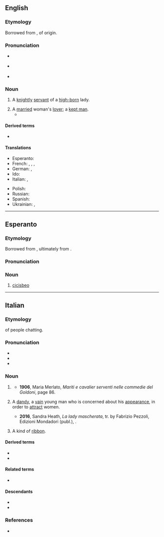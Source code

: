 ==English==

===Etymology===
Borrowed from {{bor|en|it|cicisbeo}}, of {{onomatopoeic|en|nocap=1}} origin.

===Pronunciation===
{{wikipedia}}
* {{a|UK}} {{IPA|en|/ˌtʃɪtʃɪzˈbeɪəʊ/}}
* {{a|US}} {{IPA|en|/ˌtʃitʃəzˈbeɪoʊ/}}
* {{rhymes|en|eɪəʊ}}

===Noun===
{{en-noun|s|cicisbei}}

# {{lb|en|18th century|_|Italy}} A [[knightly]] [[servant]] of a [[high-born]] lady.
# A [[married]] woman's [[lover]]; a [[kept man]].
#* {{quote-book
|en
|year=1957
|author={{w|Lawrence Durrell}}
|title={{w|Justine (Durrell novel)|Justine}}
|passage=Of course a '''''cicisbeo''''' is a normal enough figure in Alexandrian life, but things are going to become socially very boring for you if you go out with those two so much.}}

====Derived terms====
* {{l|en|cicisbeism}}

====Translations====
{{trans-top|Italian knightly servant of a high-born lady}}
* Esperanto: {{t|eo|cicisbeo}}
* French: {{t+|fr|sigisbée|m}}, {{t+|fr|cicisbée|m}}, {{t+|fr|chevalier servant|m}}, {{t+|fr|cavalier servant|m}}
* German: {{t|de|Cicisbeo|m}}, {{t+|de|Hausfreund|m}}
* Ido: {{t+|io|cicisbeo}}
* Italian: {{t+|it|cicisbeo|m}}, {{t|it|cavalier servente|m}}
{{trans-mid}}
* Polish: {{t|pl|cicisbeo|m}}
* Russian: {{t+|ru|чичисбе́й|m}}
* Spanish: {{t|es|chichisbeo|m}}
* Ukrainian: {{t|uk|чичисбе́й|m}}, {{t|uk|чічісбе́й|m}}
{{trans-bottom}}

{{topics|en|People|Nobility}}

----

==Esperanto==

===Etymology===
Borrowed from {{bor|eo|pl|cicisbeo}}, ultimately from {{der|eo|it|cicisbeo}}.

===Pronunciation===
{{eo-IPA}}

===Noun===
{{eo-noun}}

# [[#English|cicisbeo]]

{{topics|eo|People|Nobility}}

----

==Italian==

===Etymology===
{{onomatopoeic|it}} of people chatting.

===Pronunciation===
* {{IPA|it|/t͡ʃi.t͡ʃisˈbɛ.o/|[t͡ʃit͡ʃiz̪ˈbɛːo]}}
* {{rhymes|it|ɛo}}
* {{hyphenation|it|ci|ci|sbèo}}

===Noun===
{{it-noun|m}}

# {{lb|it|historical|18th century}} {{l|en|cicisbeo}} {{gloss|knightly servant of a high-born lady}}
#* '''1906''', Maria Merlato, ''Mariti e cavalier serventi nelle commedie del Goldoni'', page 86.
#*:{{quote|it|Como abbiamo visto, Beatrice ha un '''cicisbeo'''.|As we have seen, Beatrice has a '''cicisbeo'''.}}
#: {{syn|it|cavalier servente}}
# {{lb|it|by extension}} A [[dandy]], a [[vain]] young man who is concerned about his [[appearance]], {{n-g|especially}} in order to [[attract]] women.
#* '''2016''', Sandra Heath, ''La lady mascherata'', tr. by Fabrizio Pezzoli, Edizioni Mondadori (publ.), {{ISBN|8852071407}}.
#*:{{quote|it|Subiva spesso le sgradite attentioni di '''cicisbei''' di quel tipo, e senza eccezioni li teneva a debita distanza.|She often drew the unwanted attention of that kind of '''dandies''', and without fail she kept them at a distance.}}
#: {{syn|it|bellimbusto|damerino|galletto|vagheggino|zerbinotto}}
# {{lb|it|historical|18th century|figurative}} A kind of [[ribbon]].

====Derived terms====
* {{l|it|cicisbeare}}
* {{l|it|cicisbeismo}}

====Related terms====
* {{l|it|cicisbeatura}}

====Descendants====
* {{desc|fr|sigisbée|bor=1}}
* {{desc|es|chichifo|bor=1}}

===References===
* {{R:it:Trec}}

{{topics|it|Occupations}}
{{topics|it|People|Nobility}}